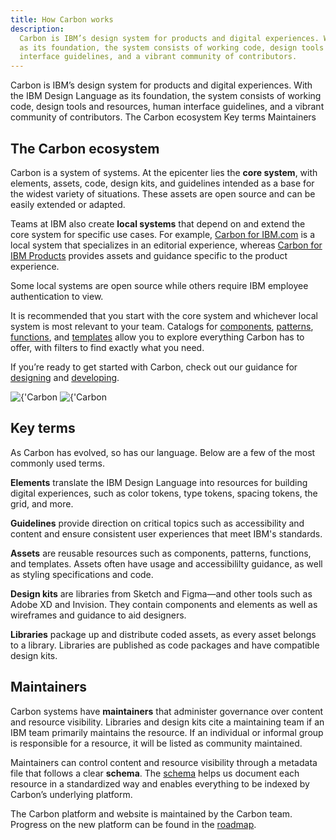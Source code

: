 ```yaml
---
title: How Carbon works
description:
  Carbon is IBM’s design system for products and digital experiences. With the IBM Design Language
  as its foundation, the system consists of working code, design tools and resources, human
  interface guidelines, and a vibrant community of contributors.
---
```



<PageDescription>
  Carbon is IBM’s design system for products and digital experiences. With the IBM Design Language
  as its foundation, the system consists of working code, design tools and resources, human
  interface guidelines, and a vibrant community of contributors.
</PageDescription>

<AnchorLinks>
  <AnchorLink>The Carbon ecosystem</AnchorLink>
  <AnchorLink>Key terms</AnchorLink>
  <AnchorLink>Maintainers</AnchorLink>
</AnchorLinks>

## The Carbon ecosystem

Carbon is a system of systems. At the epicenter lies the **core system**, with elements, assets,
code, design kits, and guidelines intended as a base for the widest variety of situations. These
assets are open source and can be easily extended or adapted.

Teams at IBM also create **local systems** that depend on and extend the core system for specific
use cases. For example, [Carbon for IBM.com](https://www.ibm.com/standards/carbon/) is a local
system that specializes in an editorial experience, whereas
[Carbon for IBM Products](https://pages.github.ibm.com/cdai-design/pal/) provides assets and
guidance specific to the product experience.

Some local systems are open source while others require IBM employee authentication to view.

It is recommended that you start with the core system and whichever local system is most relevant to
your team. Catalogs for [components](/assets/components), [patterns](/assets/patterns),
[functions](/assets/functions), and [templates](/assets/templates) allow you to explore everything
Carbon has to offer, with filters to find exactly what you need.

If you’re ready to get started with Carbon, check out our guidance for
[designing](/designing/get-started) and [developing](/developing).

<ArtDirection>
  <Image
    alt={'Carbon ecosystem'}
    src="/about-carbon/ecosystemSm.png"
    layout="responsive"
    objectFit="cover"
  />
  <Image
    alt={'Carbon ecosystem'}
    src="/about-carbon/ecosystem.png"
    layout="responsive"
    objectFit="cover"
  />
</ArtDirection>

## Key terms

As Carbon has evolved, so has our language. Below are a few of the most commonly used terms.

**Elements** translate the IBM Design Language into resources for building digital experiences, such
as color tokens, type tokens, spacing tokens, the grid, and more.

**Guidelines** provide direction on critical topics such as accessibility and content and ensure
consistent user experiences that meet IBM's standards.

**Assets** are reusable resources such as components, patterns, functions, and templates. Assets
often have usage and accessibililty guidance, as well as styling specifications and code.

**Design kits** are libraries from Sketch and Figma—and other tools such as Adobe XD and Invision.
They contain components and elements as well as wireframes and guidance to aid designers.

**Libraries** package up and distribute coded assets, as every asset belongs to a library. Libraries
are published as code packages and have compatible design kits.

## Maintainers

Carbon systems have **maintainers** that administer governance over content and resource visibility.
Libraries and design kits cite a maintaining team if an IBM team primarily maintains the resource.
If an individual or informal group is responsible for a resource, it will be listed as community
maintained.

Maintainers can control content and resource visibility through a metadata file that follows a clear
**schema**. The [schema](/contributing/schema) helps us document each resource in a standardized way
and enables everything to be indexed by Carbon’s underlying platform.

The Carbon platform and website is maintained by the Carbon team. Progress on the new platform can
be found in the [roadmap](/about-carbon/platform-roadmap).
